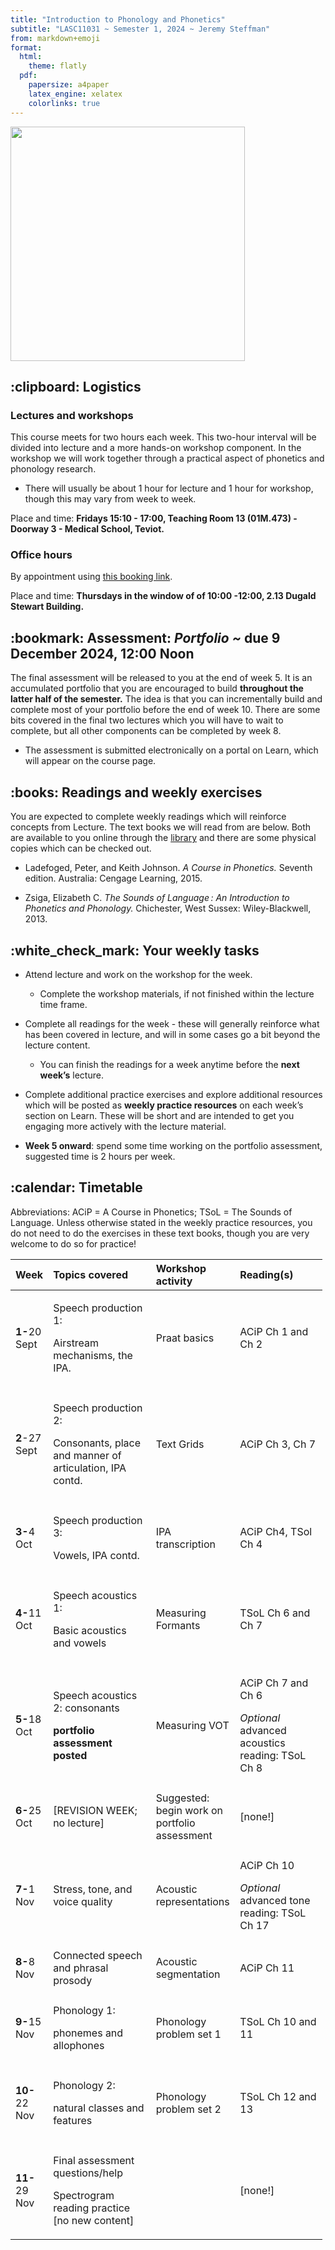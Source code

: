 ```yaml
---
title: "Introduction to Phonology and Phonetics"
subtitle: "LASC11031 ~ Semester 1, 2024 ~ Jeremy Steffman"
from: markdown+emoji
format:
  html:
    theme: flatly
  pdf:  
    papersize: a4paper
    latex_engine: xelatex
    colorlinks: true
---
```


![](images/praat.png){fig-align="center" width="375"}

## :clipboard: Logistics

### Lectures and workshops

This course meets for two hours each week. This two-hour interval will be divided into lecture and a more hands-on workshop component. In the workshop we will work together through a practical aspect of phonetics and phonology research.

-   There will usually be about 1 hour for lecture and 1 hour for workshop, though this may vary from week to week.

Place and time: **Fridays 15:10 - 17:00, Teaching Room 13 (01M.473) - Doorway 3 - Medical School, Teviot.**

### Office hours

By appointment using [this booking link](https://jeremysteffman.youcanbook.me/).

Place and time: **Thursdays in the window of of 10:00 -12:00, 2.13 Dugald Stewart Building.**

## :bookmark: Assessment: *Portfolio* *\~* **due 9 December 2024, 12:00 Noon**

The final assessment will be released to you at the end of week 5. It is an accumulated portfolio that you are encouraged to build **throughout the latter half of the semester.** The idea is that you can incrementally build and complete most of your portfolio before the end of week 10. There are some bits covered in the final two lectures which you will have to wait to complete, but all other components can be completed by week 8.

-   The assessment is submitted electronically on a portal on Learn, which will appear on the course page.

## :books: Readings and weekly exercises

You are expected to complete weekly readings which will reinforce concepts from Lecture. The text books we will read from are below. Both are available to you online through the [library](https://discovered.ed.ac.uk/discovery/search?vid=44UOE_INST:44UOE_VU2) and there are some physical copies which can be checked out.

-   Ladefoged, Peter, and Keith Johnson. *A Course in Phonetics.* Seventh edition. Australia: Cengage Learning, 2015.

-   Zsiga, Elizabeth C. *The Sounds of Language : An Introduction to Phonetics and Phonology.* Chichester, West Sussex: Wiley-Blackwell, 2013.

## :white_check_mark: Your weekly tasks

-   Attend lecture and work on the workshop for the week.

    -   Complete the workshop materials, if not finished within the lecture time frame.

-   Complete all readings for the week - these will generally reinforce what has been covered in lecture, and will in some cases go a bit beyond the lecture content.

    -   You can finish the readings for a week anytime before the **next** **week's** lecture.

-   Complete additional practice exercises and explore additional resources which will be posted as **weekly practice resources** on each week's section on Learn. These will be short and are intended to get you engaging more actively with the lecture material.

-   **Week 5 onward**: spend some time working on the portfolio assessment, suggested time is 2 hours per week.

\newpage

## :calendar: Timetable

Abbreviations: ACiP = A Course in Phonetics; TSoL = The Sounds of Language. Unless otherwise stated in the weekly practice resources, you do not need to do the exercises in these text books, though you are very welcome to do so for practice!

::: latex
\footnotesize
:::

+---------------+----------------------------------------------------------+-----------------------------------------------+--------------------------------------------------+
| Week          | Topics covered                                           | Workshop activity                             | Reading(s)                                       |
+===============+:=========================================================+:==============================================+:=================================================+
| **1-**20 Sept | Speech production 1:                                     | Praat basics                                  | ACiP Ch 1 and Ch 2                               |
|               |                                                          |                                               |                                                  |
|               | Airstream mechanisms, the IPA.                           |                                               |                                                  |
+---------------+----------------------------------------------------------+-----------------------------------------------+--------------------------------------------------+
|               |                                                          |                                               |                                                  |
+---------------+----------------------------------------------------------+-----------------------------------------------+--------------------------------------------------+
| **2**-27 Sept | Speech production 2:                                     | Text Grids                                    | ACiP Ch 3, Ch 7                                  |
|               |                                                          |                                               |                                                  |
|               | Consonants, place and manner of articulation, IPA contd. |                                               |                                                  |
+---------------+----------------------------------------------------------+-----------------------------------------------+--------------------------------------------------+
|               |                                                          |                                               |                                                  |
+---------------+----------------------------------------------------------+-----------------------------------------------+--------------------------------------------------+
| **3-**4 Oct   | Speech production 3:                                     | IPA transcription                             | ACiP Ch4, TSol Ch 4                              |
|               |                                                          |                                               |                                                  |
|               | Vowels, IPA contd.                                       |                                               |                                                  |
+---------------+----------------------------------------------------------+-----------------------------------------------+--------------------------------------------------+
|               |                                                          |                                               |                                                  |
+---------------+----------------------------------------------------------+-----------------------------------------------+--------------------------------------------------+
| **4-**11 Oct  | Speech acoustics 1:                                      | Measuring Formants                            | TSoL Ch 6 and Ch 7                               |
|               |                                                          |                                               |                                                  |
|               | Basic acoustics and vowels                               |                                               |                                                  |
+---------------+----------------------------------------------------------+-----------------------------------------------+--------------------------------------------------+
|               |                                                          |                                               |                                                  |
+---------------+----------------------------------------------------------+-----------------------------------------------+--------------------------------------------------+
| **5-**18 Oct  | Speech acoustics 2: consonants                           | Measuring VOT                                 | ACiP Ch 7 and Ch 6                               |
|               |                                                          |                                               |                                                  |
|               | **portfolio assessment posted**                          |                                               | *Optional* advanced acoustics reading: TSoL Ch 8 |
+---------------+----------------------------------------------------------+-----------------------------------------------+--------------------------------------------------+
|               |                                                          |                                               |                                                  |
+---------------+----------------------------------------------------------+-----------------------------------------------+--------------------------------------------------+
| **6-**25 Oct  | \[REVISION WEEK; no lecture\]                            | Suggested: begin work on portfolio assessment | \[none!\]                                        |
+---------------+----------------------------------------------------------+-----------------------------------------------+--------------------------------------------------+
|               |                                                          |                                               |                                                  |
+---------------+----------------------------------------------------------+-----------------------------------------------+--------------------------------------------------+
| **7-**1 Nov   | Stress, tone, and voice quality                          | Acoustic representations                      | ACiP Ch 10                                       |
|               |                                                          |                                               |                                                  |
|               |                                                          |                                               | *Optional* advanced tone reading: TSoL Ch 17     |
+---------------+----------------------------------------------------------+-----------------------------------------------+--------------------------------------------------+
|               |                                                          |                                               |                                                  |
+---------------+----------------------------------------------------------+-----------------------------------------------+--------------------------------------------------+
| **8-**8 Nov   | Connected speech and phrasal prosody                     | Acoustic segmentation                         | ACiP Ch 11                                       |
+---------------+----------------------------------------------------------+-----------------------------------------------+--------------------------------------------------+
|               |                                                          |                                               |                                                  |
+---------------+----------------------------------------------------------+-----------------------------------------------+--------------------------------------------------+
| **9-**15 Nov  | Phonology 1:                                             | Phonology problem set 1                       | TSoL Ch 10 and 11                                |
|               |                                                          |                                               |                                                  |
|               | phonemes and allophones                                  |                                               |                                                  |
+---------------+----------------------------------------------------------+-----------------------------------------------+--------------------------------------------------+
|               |                                                          |                                               |                                                  |
+---------------+----------------------------------------------------------+-----------------------------------------------+--------------------------------------------------+
| **10-**22 Nov | Phonology 2:                                             | Phonology problem set 2                       | TSoL Ch 12 and 13                                |
|               |                                                          |                                               |                                                  |
|               | natural classes and features                             |                                               |                                                  |
+---------------+----------------------------------------------------------+-----------------------------------------------+--------------------------------------------------+
|               |                                                          |                                               |                                                  |
+---------------+----------------------------------------------------------+-----------------------------------------------+--------------------------------------------------+
| **11-**29 Nov | Final assessment questions/help                          |                                               | \[none!\]                                        |
|               |                                                          |                                               |                                                  |
|               | Spectrogram reading practice \[no new content\]          |                                               |                                                  |
+---------------+----------------------------------------------------------+-----------------------------------------------+--------------------------------------------------+

::: latex
\normalsize
:::

## 
